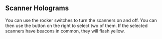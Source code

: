 ## Scanner Holograms

<Tutorial>
You can use the rocker switches to turn the scanners on and off. You can then use the button on the right to select two of them.
If the selected scanners have beacons in common, they will flash yellow.
</Tutorial>

